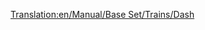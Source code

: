 [[Translation:en/Manual/Base Set/Trains/Dash]]
{{ru/Перевод|en/Manual/Base Set/Trains/Dash|1}}
{{ru/Manual/Base Set/Trains/Поезда|Image=[[File:en/Manual/Base Set/Trains/Dash.png]]
|Name="Dash"
|Cost=£16,406 ($32.812)
|Speed=120 км/ч (75 миль/ч)
|Weight=38 т
|Power=700 л.с. (523 кВт)
|Annual=£1,066 ($2.132)
|Designed=1984
|Lifespan=15
|Capacity=80 пасс.
|Description=The Dash DMU is a Diesel Multiple unit that by default comes with two units and carries passengers in much the same way as the [[en/Manual/Base Set/Trains/Manley-Morel DMU]], albeit with slightly higher speed, power and capacity.

These trains are really only suitable for light passenger transport, as they lack the power to transport heavier goods and pull more carriages.  You could add more units to increase the power and capacity (in true DMU style), but you are still limited to 75миль/ч, so a better option would be to use [[en/Manual/Base Set/Trains/SH '125']] on the busier routes or even the [[en/Manual/Base Set/Trains/T.I.M.|"T.I.M."]] when it is invented.

A word of warning; when faster trains arrive on a large network, you may find that they get stuck behind these slower units slowing the whole network down, so you should either upgrade the whole lot, keep the DMUs on a separate section of track, or build [[en/Community/Double-Tracks]].
|Real-life=The first of the so-called second generation (if you discount the 14x series railbuses) the [https://www.wikipedia.org/wiki/British_Rail_Class_150 Class 150 'Sprinter'] (Hence the name 'Dash') was introduced in the mid-1980s to replace the earlier generation of DMU, dating back to the 1950s and 1960s. The mainstay of the British 'Regional Railways' local railways until privatisation between 1990 and 1996, they are still workhorses of rural and commuter lines.
}}